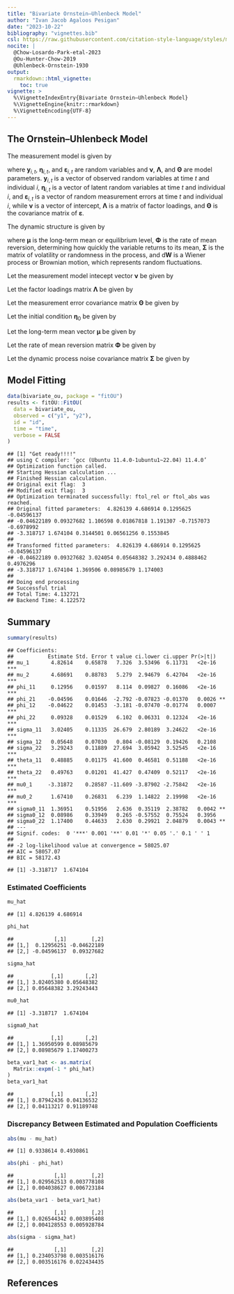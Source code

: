 ```yaml
---
title: "Bivariate Ornstein–Uhlenbeck Model"
author: "Ivan Jacob Agaloos Pesigan"
date: "2023-10-22"
bibliography: "vignettes.bib"
csl: https://raw.githubusercontent.com/citation-style-language/styles/master/apa.csl
nocite: |
  @Chow-Losardo-Park-etal-2023
  @Ou-Hunter-Chow-2019
  @Uhlenbeck-Ornstein-1930
output:
  rmarkdown::html_vignette:
    toc: true
vignette: >
  %\VignetteIndexEntry{Bivariate Ornstein–Uhlenbeck Model}
  %\VignetteEngine{knitr::rmarkdown}
  %\VignetteEncoding{UTF-8}
---
```


<!-- vignettes/bivariate-ou.Rmd is generated from .setup/vignettes/bivariate-ou.Rmd.orig. Please edit that file -->

## The Ornstein–Uhlenbeck Model

The measurement model is given by

\begin{equation}
  \mathbf{y}_{i, t}
  =
  \boldsymbol{\nu}
  +
  \boldsymbol{\Lambda}
  \boldsymbol{\eta}_{i, t} 
  +
  \boldsymbol{\varepsilon}_{i, t}
  \quad
  \mathrm{with}
  \quad
  \boldsymbol{\varepsilon}_{i, t}
  \sim
  \mathcal{N}
  \left(
  \mathbf{0},
  \boldsymbol{\Theta}
  \right)
\end{equation}

where $\mathbf{y}_{i, t}$, $\boldsymbol{\eta}_{i, t}$,
and $\boldsymbol{\varepsilon}_{i, t}$
are random variables and $\boldsymbol{\nu}$,
$\boldsymbol{\Lambda}$,
and $\boldsymbol{\Theta}$ are model parameters.
$\mathbf{y}_{i, t}$ is a vector of observed random variables
at time $t$ and individual $i$,
$\boldsymbol{\eta}_{i, t}$ is a vector of latent random variables
at time $t$ and individual $i$,
and $\boldsymbol{\varepsilon}_{i, t}$
is a vector of random measurement errors
at time $t$ and individual $i$,
while $\boldsymbol{\nu}$ is a vector of intercept,
$\boldsymbol{\Lambda}$ is a matrix of factor loadings,
and $\boldsymbol{\Theta}$ is the covariance matrix of
$\boldsymbol{\varepsilon}$.

The dynamic structure is given by

\begin{equation}
  \mathrm{d} \boldsymbol{\eta}_{i, t}
  =
  \boldsymbol{\Phi}
  \left(
  \boldsymbol{\mu}
  -
  \boldsymbol{\eta}_{i, t}
  \right)
  \mathrm{d}t
  +
  \boldsymbol{\Sigma}^{\frac{1}{2}}
  \mathrm{d}
  \mathbf{W}_{i, t}
\end{equation}

where $\boldsymbol{\mu}$ is the long-term mean or equilibrium level,
$\boldsymbol{\Phi}$ is the rate of mean reversion,
determining how quickly the variable returns to its mean,
$\boldsymbol{\Sigma}$ is the matrix of volatility
or randomness in the process, and $\mathrm{d}\boldsymbol{W}$
is a Wiener process or Brownian motion,
which represents random fluctuations.



Let the measurement model intecept vector $\boldsymbol{\nu}$ be given by

\begin{equation}
\boldsymbol{\nu}
=
\left(
\begin{array}{c}
  0 \\
  0 \\
\end{array}
\right) .
\end{equation}

Let the factor loadings matrix $\boldsymbol{\Lambda}$ be given by

\begin{equation}
\boldsymbol{\Lambda}
=
\left(
\begin{array}{cc}
  1 & 0 \\
  0 & 1 \\
\end{array}
\right) .
\end{equation}

Let the measurement error covariance matrix $\boldsymbol{\Theta}$ be given by

\begin{equation}
\boldsymbol{\Theta}
=
\left(
\begin{array}{cc}
  0.5 & 0 \\
  0 & 0.5 \\
\end{array}
\right) .
\end{equation}

Let the initial condition
$\boldsymbol{\eta}_{0}$
be given by

\begin{equation}
\boldsymbol{\eta}_{0} \sim \mathcal{N} \left( \boldsymbol{\mu}_{\boldsymbol{\eta} \mid 0}, \boldsymbol{\Sigma}_{\boldsymbol{\eta} \mid 0} \right)
\end{equation}

\begin{equation}
\boldsymbol{\mu}_{\boldsymbol{\eta} \mid 0}
=
\left(
\begin{array}{c}
  -3 \\
  1.5 \\
\end{array}
\right)
\end{equation}

\begin{equation}
\boldsymbol{\Sigma}_{\boldsymbol{\eta} \mid 0}
=
\left(
\begin{array}{cc}
  1 & 0 \\
  0 & 1 \\
\end{array}
\right) .
\end{equation}

Let the long-term mean vector $\boldsymbol{\mu}$ be given by

\begin{equation}
\boldsymbol{\mu}
=
\left(
\begin{array}{c}
  5.76 \\
  5.18 \\
\end{array}
\right) .
\end{equation}

Let the rate of mean reversion matrix $\boldsymbol{\Phi}$ be given by

\begin{equation}
\boldsymbol{\Phi}
=
\left(
\begin{array}{cc}
  0.1 & -0.05 \\
  -0.05 & 0.1 \\
\end{array}
\right) .
\end{equation}

Let the dynamic process noise covariance matrix $\boldsymbol{\Sigma}$ be given by

\begin{equation}
\boldsymbol{\Sigma}
=
\left(
\begin{array}{cc}
  2.79 & 0.06 \\
  0.06 & 3.27 \\
\end{array}
\right) .
\end{equation}

## Model Fitting


```r
data(bivariate_ou, package = "fitOU")
results <- fitOU::FitOU(
  data = bivariate_ou,
  observed = c("y1", "y2"),
  id = "id",
  time = "time",
  verbose = FALSE
)
```

```
## [1] "Get ready!!!!"
## using C compiler: ‘gcc (Ubuntu 11.4.0-1ubuntu1~22.04) 11.4.0’
## Optimization function called.
## Starting Hessian calculation ...
## Finished Hessian calculation.
## Original exit flag:  3 
## Modified exit flag:  3 
## Optimization terminated successfully: ftol_rel or ftol_abs was reached. 
## Original fitted parameters:  4.826139 4.686914 0.1295625 -0.04596137 
## -0.04622189 0.09327682 1.106598 0.01867818 1.191307 -0.7157073 -0.6978992 
## -3.318717 1.674104 0.3144501 0.06561256 0.1553845 
## 
## Transformed fitted parameters:  4.826139 4.686914 0.1295625 -0.04596137 
## -0.04622189 0.09327682 3.024054 0.05648382 3.292434 0.4888462 0.4976296 
## -3.318717 1.674104 1.369506 0.08985679 1.174003 
## 
## Doing end processing
## Successful trial
## Total Time: 4.132721 
## Backend Time: 4.122572
```

## Summary


```r
summary(results)
```

```
## Coefficients:
##           Estimate Std. Error t value ci.lower ci.upper Pr(>|t|)    
## mu_1       4.82614    0.65878   7.326  3.53496  6.11731   <2e-16 ***
## mu_2       4.68691    0.88783   5.279  2.94679  6.42704   <2e-16 ***
## phi_11     0.12956    0.01597   8.114  0.09827  0.16086   <2e-16 ***
## phi_21    -0.04596    0.01646  -2.792 -0.07823 -0.01370   0.0026 ** 
## phi_12    -0.04622    0.01453  -3.181 -0.07470 -0.01774   0.0007 ***
## phi_22     0.09328    0.01529   6.102  0.06331  0.12324   <2e-16 ***
## sigma_11   3.02405    0.11335  26.679  2.80189  3.24622   <2e-16 ***
## sigma_12   0.05648    0.07030   0.804 -0.08129  0.19426   0.2108    
## sigma_22   3.29243    0.11889  27.694  3.05942  3.52545   <2e-16 ***
## theta_11   0.48885    0.01175  41.600  0.46581  0.51188   <2e-16 ***
## theta_22   0.49763    0.01201  41.427  0.47409  0.52117   <2e-16 ***
## mu0_1     -3.31872    0.28587 -11.609 -3.87902 -2.75842   <2e-16 ***
## mu0_2      1.67410    0.26831   6.239  1.14822  2.19998   <2e-16 ***
## sigma0_11  1.36951    0.51956   2.636  0.35119  2.38782   0.0042 ** 
## sigma0_12  0.08986    0.33949   0.265 -0.57552  0.75524   0.3956    
## sigma0_22  1.17400    0.44633   2.630  0.29921  2.04879   0.0043 ** 
## ---
## Signif. codes:  0 '***' 0.001 '**' 0.01 '*' 0.05 '.' 0.1 ' ' 1
## 
## -2 log-likelihood value at convergence = 58025.07
## AIC = 58057.07
## BIC = 58172.43
```


```
## [1] -3.318717  1.674104
```

### Estimated Coefficients


```r
mu_hat
```

```
## [1] 4.826139 4.686914
```

```r
phi_hat
```

```
##             [,1]        [,2]
## [1,]  0.12956251 -0.04622189
## [2,] -0.04596137  0.09327682
```

```r
sigma_hat
```

```
##            [,1]       [,2]
## [1,] 3.02405380 0.05648382
## [2,] 0.05648382 3.29243443
```

```r
mu0_hat
```

```
## [1] -3.318717  1.674104
```

```r
sigma0_hat
```

```
##            [,1]       [,2]
## [1,] 1.36950599 0.08985679
## [2,] 0.08985679 1.17400273
```

```r
beta_var1_hat <- as.matrix(
  Matrix::expm(-1 * phi_hat)
)
beta_var1_hat
```

```
##            [,1]       [,2]
## [1,] 0.87942436 0.04136532
## [2,] 0.04113217 0.91189748
```

### Discrepancy Between Estimated and Population Coefficients


```r
abs(mu - mu_hat)
```

```
## [1] 0.9338614 0.4930861
```

```r
abs(phi - phi_hat)
```

```
##             [,1]        [,2]
## [1,] 0.029562513 0.003778108
## [2,] 0.004038627 0.006723184
```

```r
abs(beta_var1 - beta_var1_hat)
```

```
##             [,1]        [,2]
## [1,] 0.026544342 0.003895408
## [2,] 0.004128553 0.005928784
```

```r
abs(sigma - sigma_hat)
```

```
##             [,1]        [,2]
## [1,] 0.234053798 0.003516176
## [2,] 0.003516176 0.022434435
```







## References
